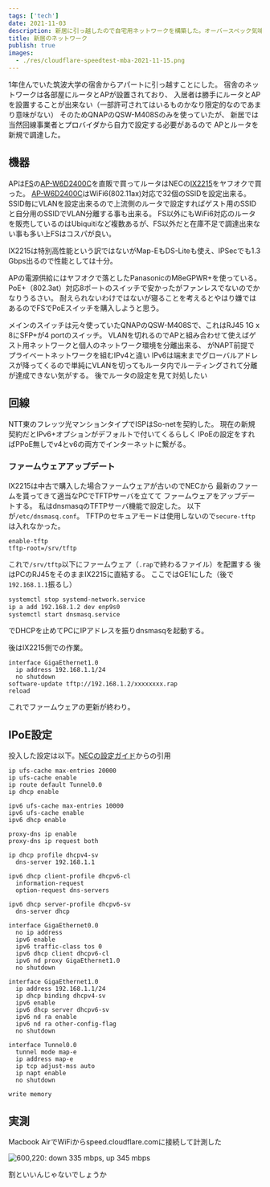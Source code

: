 ```yaml
---
tags: ['tech']
date: 2021-11-03
description: 新居に引っ越したので自宅用ネットワークを構築した。オーバースペック気味だが快適
title: 新居のネットワーク
publish: true
images:
  - ./res/cloudflare-speedtest-mba-2021-11-15.png
---
```


1年住んでいた筑波大学の宿舎からアパートに引っ越すことにした。
宿舎のネットワークは各部屋にルータとAPが設置されており、
入居者は勝手にルータとAPを設置することが出来ない（一部許可されてはいるものかなり限定的なのであまり意味がない）
そのためQNAPのQSW-M408Sのみを使っていたが、
新居では当然回線事業者とプロバイダから自力で設定する必要があるので
APとルータを新規で調達した。

## 機器

APは[FS](https://fs.com)の[AP-W6D2400C](https://www.fs.com/jp/products/108705.html)を直販で買ってルータはNECの[IX2215](https://jpn.nec.com/univerge/ix/Info/ix2215.html)をヤフオクで買った。
[AP-W6D2400C](https://www.fs.com/jp/products/108705.html)はWiFi6(802.11ax)対応で32個のSSIDを設定出来る。
SSID毎にVLANを設定出来るので上流側のルータで設定すればゲスト用のSSIDと自分用のSSIDでVLAN分離する事も出来る。
FS以外にもWiFi6対応のルータを販売しているのはUbiquitiなど複数あるが、FS以外だと在庫不足で調達出来ない事も多い上FSはコスパが良い。

IX2215は特別高性能という訳ではないがMap-EもDS-Liteも使え、IPSecでも1.3 Gbps出るので性能としては十分。

APの電源供給にはヤフオクで落としたPanasonicのM8eGPWR+を使っている。
PoE+（802.3at）対応8ポートのスイッチで安かったがファンレスでないのでかなりうるさい。
耐えられないわけではないが寝ることを考えるとやはり嫌ではあるのでFSでPoEスイッチを購入しようと思う。

メインのスイッチは元々使っていたQNAPのQSW-M408Sで、これはRJ45 1G x 8にSFP+が4 portのスイッチ。
VLANを切れるのでAPと組み合わせて使えばゲスト用ネットワークと個人のネットワーク環境を分離出来る、
がNAPT前提でプライベートネットワークを組むIPv4と違い
IPv6は端末までグローバルアドレスが降ってくるので単純にVLANを切ってもルータ内でルーティングされて分離が達成できない気がする。
後でルータの設定を見て対処したい

## 回線

NTT東のフレッツ光マンションタイプでISPはSo-netを契約した。
現在の新規契約だとIPv6+オプションがデフォルトで付いてくるらしく
IPoEの設定をすればPPoE無しでv4とv6の両方でインターネットに繋がる。

### ファームウェアアップデート

IX2215は中古で購入した場合ファームウェアが古いのでNECから
最新のファームを貰ってきて適当なPCでTFTPサーバを立てて
ファームウェアをアップデートする。
私はdnsmasqのTFTPサーバ機能で設定した。
以下が`/etc/dnsmasq.conf`。
TFTPのセキュアモードは使用しないので`secure-tftp`は入れなかった。

```text
enable-tftp
tftp-root=/srv/tftp
```

これで`/srv/tftp`以下にファームウェア（`.rap`で終わるファイル）を配置する
後はPCのRJ45をそのままIX2215に直結する。
ここではGE1にした（後で`192.168.1.1`振るし）

```bash
systemctl stop systemd-network.service
ip a add 192.168.1.2 dev enp9s0
systemctl start dnsmasq.service
```

でDHCPを止めてPCにIPアドレスを振りdnsmasqを起動する。

後はIX2215側での作業。

```text
interface GigaEthernet1.0
  ip address 192.168.1.1/24
  no shutdown
software-update tftp://192.168.1.2/xxxxxxxx.rap
reload
```

これでファームウェアの更新が終わり。

## IPoE設定

投入した設定は以下。[NECの設定ガイド](https://jpn.nec.com/univerge/ix/Support/ipv6/v6plus-mape/index.html)からの引用

```text
ip ufs-cache max-entries 20000
ip ufs-cache enable
ip route default Tunnel0.0
ip dhcp enable

ipv6 ufs-cache max-entries 10000
ipv6 ufs-cache enable
ipv6 dhcp enable

proxy-dns ip enable
proxy-dns ip request both

ip dhcp profile dhcpv4-sv
  dns-server 192.168.1.1

ipv6 dhcp client-profile dhcpv6-cl
  information-request
  option-request dns-servers

ipv6 dhcp server-profile dhcpv6-sv
  dns-server dhcp

interface GigaEthernet0.0
  no ip address
  ipv6 enable
  ipv6 traffic-class tos 0
  ipv6 dhcp client dhcpv6-cl
  ipv6 nd proxy GigaEthernet1.0
  no shutdown

interface GigaEthernet1.0
  ip address 192.168.1.1/24
  ip dhcp binding dhcpv4-sv
  ipv6 enable
  ipv6 dhcp server dhcpv6-sv
  ipv6 nd ra enable
  ipv6 nd ra other-config-flag
  no shutdown

interface Tunnel0.0
  tunnel mode map-e
  ip address map-e
  ip tcp adjust-mss auto
  ip napt enable
  no shutdown

write memory
```

## 実測

Macbook AirでWiFiからspeed.cloudflare.comに接続して計測した

![600,220: down 335 mbps, up 345 mbps](./res/cloudflare-speedtest-mba-2021-11-15.png)

割といいんじゃないでしょうか

